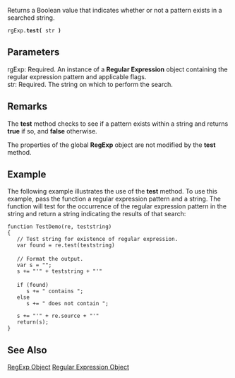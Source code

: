 Returns a Boolean value that indicates whether or not a pattern exists in a searched string.

 rgExp.'''test(''' str ''')''' 
==Parameters==
; rgExp: Required. An instance of a '''Regular Expression''' object containing the regular expression pattern and applicable flags.
; str: Required. The string on which to perform the search.

==Remarks==
The '''test''' method checks to see if a pattern exists within a string and returns '''true''' if so, and '''false''' otherwise.

The properties of the global '''RegExp''' object are not modified by the '''test''' method.


==Example==
The following example illustrates the use of the '''test''' method. To use this example, pass the function a regular expression pattern and a string. The function will test for the occurrence of the regular expression pattern in the string and return a string indicating the results of that search:

 function TestDemo(re, teststring)
 {
    // Test string for existence of regular expression.
    var found = re.test(teststring)
 
    // Format the output.
    var s = "";
    s += "'" + teststring + "'"
 
    if (found)
       s += " contains ";
    else
       s += " does not contain ";
       
    s += "'" + re.source + "'"
    return(s);
 }

==See Also==

              

              

              
[[javascript/RegExp|RegExp Object]]
[[javascript/regular expression|Regular Expression Object]]
